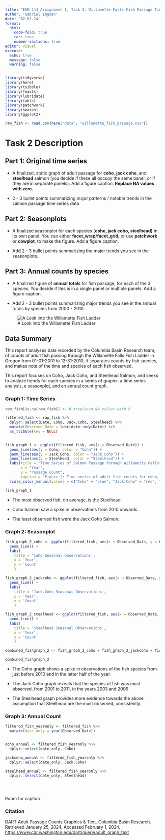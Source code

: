 ```yaml
---
title: "ESM 244 Assignment 1, Task 2: Willamette Falls Fish Passage Time Series Summary"
author: 'Gabriel Ingman'
date: '02-01-24'
format: 
  html:
    code-fold: true
    toc: true
    number-sections: true
editor: visual
execute:
  echo: true
  message: false
  warning: false
---
```


```r

library(tidyverse)
library(here)
library(tsibble)
library(feasts)
library(lubridate)
library(fable)
library(patchwork)
library(season)
library(ggplot2)

```

```r

raw_fish <- read.csv(here("data", "willamette_fish_passage.csv"))

```

# Task 2 Description

## **Part 1: Original time series**

-   A finalized, static graph of adult passage for **coho**, **jack coho**, and **steelhead** salmon (you decide if these all occupy the same panel, or if they are in separate panels). Add a figure caption. **Replace NA values with zero.** 

-   2 - 3 bullet points summarizing major patterns / notable trends in the salmon passage time series data

## **Part 2: Seasonplots**

-   A finalized seasonplot for each species (**coho, jack coho, steelhead)** in its own panel. You can either **facet_wrap**/**facet_grid**, or use **patchwork** or **cowplot**, to make the figure. Add a figure caption.

-   Add 2 - 3 bullet points summarizing the major trends you see in the seasonplots.

## **Part 3: Annual counts by species**

-   A finalized figure of **annual totals** for fish passage, for each of the 3 species. You decide if this is in a single panel or multiple panels. Add a figure caption. 

-   Add 2 - 3 bullet points summarizing major trends you see in the annual totals by species from 2000 - 2010.

![A Look into the Willamette Fish Ladder](Willamette_Fish_Ladder.jpeg){fig-align="center"}

## Data Summary

This report analyses data recorded by the Columbia Basin Research team, of counts of adult fish passing through the Willamette Falls Fish Ladder in Oregon from 01-01-2001 to 12-31-2010. It separates counts by fish species, and makes note of the time and species of each fish observed.

This report focuses on Coho, Jack Coho, and Steelhead Salmon, and seeks to analyze trends for each species in a series of graphs: a time series analysis, a seasonplot, and an annual count graph.

### Graph 1: Time Series

```r

raw_fish[is.na(raw_fish)] <- 0 #replaced NA values with 0

filtered_fish <- raw_fish %>% 
  dplyr::select(Date, Coho, Jack.Coho, Steelhead) %>% 
  mutate(Observed_Date = lubridate::mdy(Date)) %>% 
  as_tsibble(key = NULL)
  


```

```r

fish_graph_1 <- ggplot(filtered_fish, aes(x = Observed_Date)) +
  geom_line(aes(y = Coho, color = "Coho")) +
  geom_line(aes(y = Jack.Coho, color = "Jack.Coho")) +
  geom_line(aes(y = Steelhead, color = "Steelhead")) +
  labs(title = "Time Series of Salmon Passage through Willamette Falls",
       x = "Year",
       y = "Passage Count",
       caption = "Figure 1: Time series of adult fish counts for coho, jack coho, and steelhead salmon.") +
  scale_color_manual(values = c("Coho" = "blue", "Jack.Coho" = "red", "Steelhead" = "green"))

fish_graph_1


```

-   The most observed fish, on average, is the Steelhead.

-   Coho Salmon saw a spike in observations from 2010 onwards.

-   The least observed fish were the Jack Coho Salmon.

### Graph 2: Seasonplot

```r

fish_graph_2_coho <- ggplot(filtered_fish, aes(x = Observed_Date, y = Coho)) +
  geom_line() +
  labs(
    title = 'Coho Seasonal Observations',
    x = 'Year',
    y = 'Count'
    )

fish_graph_2_jackcoho <- ggplot(filtered_fish, aes(x = Observed_Date, y = Jack.Coho)) +
  geom_line() +
  labs(
    title = 'Jack.Coho Seasonal Observations',
    x = 'Year',
    y = 'Count'
    )

fish_graph_2_steelhead <- ggplot(filtered_fish, aes(x = Observed_Date, y = Steelhead)) +
  geom_line() +
  labs(
    title = 'Steelhead Seasonal Observations',
    x = 'Year',
    y = 'Count'
    )

```

```r

combined_fishgraph_2 <- fish_graph_2_coho + fish_graph_2_jackcoho + fish_graph_2_steelhead + plot_layout(nrow = 3)

combined_fishgraph_2

```

-   The Coho graph shows a spike in observations of the fish species from just before 2010 and in the latter half of the year.

-   The Jack Coho graph reveals that the species of fish was most observed, from 2001 to 2011, in the years 2003 and 2009.

-   The Steelhead graph provides more evidence towards the above assumption that Steelhead are the most observed, consistently.

### Graph 3: Annual Count

```r

filtered_fish_yearonly <- filtered_fish %>% 
  mutate(date_only = year(Observed_Date))


coho_annual <- filtered_fish_yearonly %>% 
  dplyr::select(date_only, Coho)

jackcoho_annual <- filtered_fish_yearonly %>% 
  dplyr::select(date_only, Jack.Coho)

steelhead_annual <- filtered_fish_yearonly %>% 
  dplyr::select(date_only, Steelhead)
  
  
```

```r

```

Room for caption

### Citation

DART Adult Passage Counts Graphics & Text. Columbia Basin Research. Retrieved January 25, 2024. Accessed February 1, 2024. <https://www.cbr.washington.edu/dart/query/adult_graph_text>
